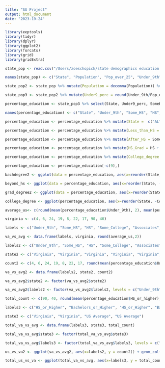 ```yaml
---
title: "SU Project"
output: html_document
date: "2023-10-24"
---
```


```r
library(eeptools)
library(tidyr)
library(dplyr)
library(ggplot2)
library(forcats)
library(grid)
library(gridExtra)
```

```r
state_pop <- read.csv("/Users/zoeschopick/state demographics education.csv")

names(state_pop) <- c("State", "Population", "Pop_over_25", "Under_9th", "Some_HS", "HS", "Some_college", "Associates", "Bachelors", "Grad", "HS_or_higher", "Bach_or_higher" )

state_pop2 <- state_pop %>% mutate(Population = decomma(Population)) %>% mutate(Pop_over_25 = decomma(Pop_over_25)) %>% mutate(Under_9th = decomma(Under_9th)) %>% mutate(Some_HS = decomma(Some_HS)) %>% mutate(HS = decomma(HS)) %>% mutate(Some_college = decomma(Some_college)) %>% mutate(Associates = decomma(Associates)) %>% mutate(Bachelors = decomma(Bachelors)) %>% mutate(Grad = decomma(Grad)) %>% mutate(HS_or_higher = decomma(HS_or_higher))%>% mutate(Bach_or_higher = decomma(Bach_or_higher))
```

```r
state_pop3 <- state_pop2 %>% mutate(Under9_perc = round(Under_9th/Pop_over_25*100, 2)) %>% mutate(SomeHS_perc = round(Some_HS/Pop_over_25*100, 2)) %>% mutate(HS_perc = round(HS/Pop_over_25*100, 2)) %>% mutate(Somecol_perc = round(Some_college/Pop_over_25*100, 2)) %>% mutate(Assoc_perc = round(Associates/Pop_over_25*100, 2)) %>% mutate(Bach_perc = round(Bachelors/Pop_over_25*100, 2)) %>% mutate(Grad_perc = round(Grad/Pop_over_25*100, 2)) %>% mutate(HS_higher_perc = round(HS_or_higher/Pop_over_25*100, 2)) %>% mutate(Bach_higher_perc = round(Bach_or_higher/Pop_over_25*100, 2))
```

```r
percentage_education <- state_pop3 %>% select(State, Under9_perc, SomeHS_perc, HS_perc, Somecol_perc, Assoc_perc, Bach_perc, Grad_perc, HS_higher_perc, Bach_higher_perc)

names(percentage_education) <- c("State", "Under_9th", "Some_HS", "HS", "Some_College", "Associates", "Bachelors", "Graduate", "HS_or_higher", "Bachelors_or_higher")

percentage_education <- percentage_education %>% mutate(State =  c("AL", "AK", "AZ", "AR", "CA", "CO", "CT","DE", "DC", "FL", "GA", "HI", "ID", "IL", "IN", "IA", "KS", "KY", "LA", "ME", "MD", "MA", "MI", "MN", "MS", "MO", "MT", "NE", "NV", "NH", "NJ", "NM", "NY", "NC", "ND", "OH", "OK", "OR", "PA", "RI", "SC", "SD", "TN", "TX","UT", "VT", "VA", "WA", "WV", "WI", "WY" ))

percentage_education <- percentage_education %>% mutate(Less_than_HS = 100 - HS_or_higher)

percentage_education <- percentage_education %>% mutate(After_HS = Some_College + Associates +Bachelors + Graduate)

percentage_education <- percentage_education %>% mutate(HS_Grad = HS + Some_College + Associates + Bachelors + Graduate)

percentage_education <- percentage_education %>% mutate(College_degree = Associates + Bachelors + Graduate)

percentage_education <- percentage_education[-c(9),]
```


```r
bachdegree2 <- ggplot(data = percentage_education, aes(x=reorder(State, -Bachelors_or_higher), y = Bachelors_or_higher)) + geom_col(fill = c( rep("azure4", 45), "forestgreen", rep("azure4", 4))) +  theme_bw() + theme(axis.text.x=element_text(angle = 90)) + xlab("State") + ylab("Percent with Bachelor's Degree") + ggtitle("VA in Top 25% of Bachelor's Degree Attainment") + theme(plot.title = element_text(hjust = 0.5, size=15), axis.title = element_text(size = 12))
```

```r
beyond_hs <- ggplot(data = percentage_education, aes(x=reorder(State, -After_HS), y = After_HS)) + geom_col(fill = c( rep("azure4", 45), "forestgreen", rep("azure4", 4))) +theme_bw()+ theme(axis.text.x=element_text(angle = 90)) + xlab("State") + ylab("Percent With Beyond HS Education") + ggtitle("VA in Top 25% of Beyond High School Education") + theme(plot.title = element_text(hjust = 0.5, size=15), axis.title = element_text(size = 12))
```

```r
grad_degree2 <- ggplot(data = percentage_education, aes(x=reorder(State, -Graduate), y = Graduate)) + geom_col(fill = c( rep("azure4", 45), "forestgreen", rep("azure4", 4))) + theme_bw()+ theme(axis.text.x=element_text(angle = 90)) + xlab("State") + ylab("Percent with Graduate Degree") + ggtitle("VA in Top 25% of Graduate Degree Attainment") + theme(plot.title = element_text(hjust = 0.5, size=15), axis.title = element_text(size = 12))
```

```r
college_degree <- ggplot(percentage_education, aes(x=reorder(State, -College_degree), y = College_degree)) + geom_col(fill = c( rep("azure4", 45), "forestgreen", rep("azure4", 4))) + theme_bw() + theme(axis.text.x=element_text(angle = 90)) + xlab("State") + ylab("Percent with College Degree") + ggtitle("VA in Top 25% of College Degree Attainment") + theme(plot.title = element_text(hjust = 0.5, size=15), axis.title = element_text(size = 12))
```

```r
average_us<- c(round(mean(percentage_education$Under_9th), 2), mean(percentage_education$Some_HS), mean(percentage_education$HS), mean(percentage_education$Some_College), mean(percentage_education$Associates), mean(percentage_education$Bachelors), mean(percentage_education$Graduate), mean(percentage_education$HS_or_higher), mean(percentage_education$Bachelors_or_higher))

virginia <- c(4, 6, 24, 19, 8, 22, 17, 90, 40)

labels <- c("Under_9th", "Some_HS", "HS", "Some_College", "Associates", "Bachelors", "Graduate", "HS_or_higher", "Bachelors_or_higher")

va_vs_avg <- data.frame(labels, virginia, round(average_us,2))

```

```r
labels2 <- c("Under_9th", "Some_HS", "HS", "Some_College", "Associates", "Bachelors", "Graduate" , "Under_9th", "Some_HS", "HS", "Some_College", "Associates", "Bachelors", "Graduate")

state2 <- c("Virginia", "Virginia", "Virginia", "Virginia", "Virginia", "Virginia", "Virginia", "US Average", "US Average", "US Average", "US Average", "US Average", "US Average", "US Average" )

count2 <- c(4, 6, 24, 19, 8, 22, 17, round(mean(percentage_education$Under_9th), 2), round(mean(percentage_education$Some_HS), 2), round(mean(percentage_education$HS), 2), round(mean(percentage_education$Some_College), 2), round(mean(percentage_education$Associates), 2), round(mean(percentage_education$Bachelors), 2), round(mean(percentage_education$Graduate), 2))

va_vs_avg2 <- data.frame(labels2, state2, count2)

va_vs_avg2$state2 <- factor(va_vs_avg2$state2)

va_vs_avg2$labels2 <- factor(va_vs_avg2$labels2, levels = c("Under_9th", "Some_HS", "HS", "Some_College", "Associates", "Bachelors", "Graduate"))

```


```r
total_count <- c(90, 40, round(mean(percentage_education$HS_or_higher), 2), round(mean(percentage_education$Bachelors_or_higher), 2))

labels3 <- c("HS_or_Higher", "Bachelors_or_Higher", "HS_or_Higher", "Bachelors_or_Higher")

state3 <- c("Virginia", "Virginia", "US Average", "US Average")

total_va_vs_avg <- data.frame(labels3, state3, total_count)

total_va_vs_avg$state3 <- factor(total_va_vs_avg$state3)

total_va_vs_avg$labels3 <- factor(total_va_vs_avg$labels3, levels = c("HS_or_Higher", "Bachelors_or_Higher"))
```


```r
us_vs_va2 <- ggplot(va_vs_avg2, aes(x=labels2, y = count2)) + geom_col(aes(fill = state2), position = "dodge") +  theme_bw() + xlab("Level of Education") + ylab("Percentage") + scale_x_discrete(labels = c("Less\nthan\n9th", "Some\nHigh\nSchool", "High\nSchool", "Some\nCollege", "Associates", "Bachelors", "Graduate")) + ggtitle("Education Levels: US Average vs Virginia") + theme(plot.title = element_text(hjust = 0.5, size=15), axis.title = element_text(size = 12)) + theme(legend.title = element_blank()) + scale_fill_manual(values = c("azure4", "darkorange3"))
```


```r
total_us_vs_va <- ggplot(total_va_vs_avg, aes(x=labels3, y = total_count)) + geom_col(aes(fill = state3), position = "dodge") + theme_bw() + ylab("Percentage") + xlab("Level of Education") + scale_x_discrete(labels = c("High School\nor Higher", "Bachelors\nor Higher")) + ggtitle("Education Levels: US Average vs Virginia") + theme(plot.title = element_text(hjust = 0.5, size=15), axis.title = element_text(size = 12)) + theme(legend.title = element_blank()) + scale_fill_manual(values = c("azure4", "darkorange3"))
```







